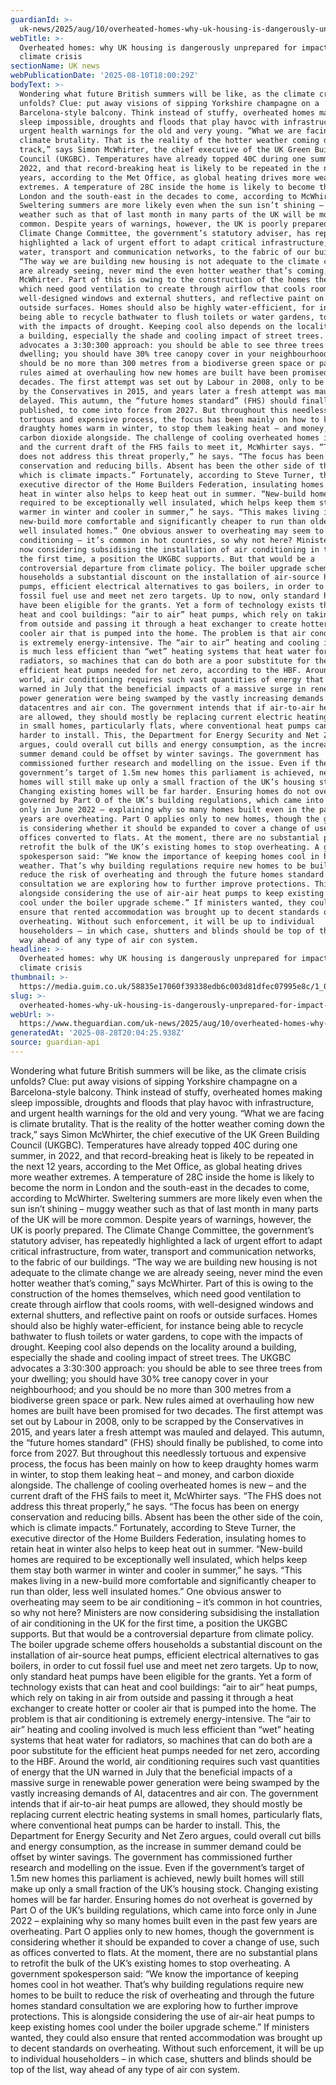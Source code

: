 ```yaml
---
guardianId: >-
  uk-news/2025/aug/10/overheated-homes-why-uk-housing-is-dangerously-unprepared-for-impact-of-climate-crisis
webTitle: >-
  Overheated homes: why UK housing is dangerously unprepared for impact of
  climate crisis
sectionName: UK news
webPublicationDate: '2025-08-10T18:00:29Z'
bodyText: >-
  Wondering what future British summers will be like, as the climate crisis
  unfolds? Clue: put away visions of sipping Yorkshire champagne on a
  Barcelona-style balcony. Think instead of stuffy, overheated homes making
  sleep impossible, droughts and floods that play havoc with infrastructure, and
  urgent health warnings for the old and very young. “What we are facing is
  climate brutality. That is the reality of the hotter weather coming down the
  track,” says Simon McWhirter, the chief executive of the UK Green Building
  Council (UKGBC). Temperatures have already topped 40C during one summer, in
  2022, and that record-breaking heat is likely to be repeated in the next 12
  years, according to the Met Office, as global heating drives more weather
  extremes. A temperature of 28C inside the home is likely to become the norm in
  London and the south-east in the decades to come, according to McWhirter.
  Sweltering summers are more likely even when the sun isn’t shining – muggy
  weather such as that of last month in many parts of the UK will be more
  common. Despite years of warnings, however, the UK is poorly prepared. The
  Climate Change Committee, the government’s statutory adviser, has repeatedly
  highlighted a lack of urgent effort to adapt critical infrastructure, from
  water, transport and communication networks, to the fabric of our buildings.
  “The way we are building new housing is not adequate to the climate change we
  are already seeing, never mind the even hotter weather that’s coming,” says
  McWhirter. Part of this is owing to the construction of the homes themselves,
  which need good ventilation to create through airflow that cools rooms, with
  well-designed windows and external shutters, and reflective paint on roofs or
  outside surfaces. Homes should also be highly water-efficient, for instance
  being able to recycle bathwater to flush toilets or water gardens, to cope
  with the impacts of drought. Keeping cool also depends on the locality around
  a building, especially the shade and cooling impact of street trees. The UKGBC
  advocates a 3:30:300 approach: you should be able to see three trees from your
  dwelling; you should have 30% tree canopy cover in your neighbourhood; and you
  should be no more than 300 metres from a biodiverse green space or park. New
  rules aimed at overhauling how new homes are built have been promised for two
  decades. The first attempt was set out by Labour in 2008, only to be scrapped
  by the Conservatives in 2015, and years later a fresh attempt was mauled and
  delayed. This autumn, the “future homes standard” (FHS) should finally be
  published, to come into force from 2027. But throughout this needlessly
  tortuous and expensive process, the focus has been mainly on how to keep
  draughty homes warm in winter, to stop them leaking heat – and money, and
  carbon dioxide alongside. The challenge of cooling overheated homes is new –
  and the current draft of the FHS fails to meet it, McWhirter says. “The FHS
  does not address this threat properly,” he says. “The focus has been on energy
  conservation and reducing bills. Absent has been the other side of the coin,
  which is climate impacts.” Fortunately, according to Steve Turner, the
  executive director of the Home Builders Federation, insulating homes to retain
  heat in winter also helps to keep heat out in summer. “New-build homes are
  required to be exceptionally well insulated, which helps keep them stay both
  warmer in winter and cooler in summer,” he says. “This makes living in a
  new-build more comfortable and significantly cheaper to run than older, less
  well insulated homes.” One obvious answer to overheating may seem to be air
  conditioning – it’s common in hot countries, so why not here? Ministers are
  now considering subsidising the installation of air conditioning in the UK for
  the first time, a position the UKGBC supports. But that would be a
  controversial departure from climate policy. The boiler upgrade scheme offers
  households a substantial discount on the installation of air-source heat
  pumps, efficient electrical alternatives to gas boilers, in order to cut
  fossil fuel use and meet net zero targets. Up to now, only standard heat pumps
  have been eligible for the grants. Yet a form of technology exists that can
  heat and cool buildings: “air to air” heat pumps, which rely on taking in air
  from outside and passing it through a heat exchanger to create hotter or
  cooler air that is pumped into the home. The problem is that air conditioning
  is extremely energy-intensive. The “air to air” heating and cooling involved
  is much less efficient than “wet” heating systems that heat water for
  radiators, so machines that can do both are a poor substitute for the
  efficient heat pumps needed for net zero, according to the HBF. Around the
  world, air conditioning requires such vast quantities of energy that the UN
  warned in July that the beneficial impacts of a massive surge in renewable
  power generation were being swamped by the vastly increasing demands of AI,
  datacentres and air con. The government intends that if air-to-air heat pumps
  are allowed, they should mostly be replacing current electric heating systems
  in small homes, particularly flats, where conventional heat pumps can be
  harder to install. This, the Department for Energy Security and Net Zero
  argues, could overall cut bills and energy consumption, as the increase in
  summer demand could be offset by winter savings. The government has
  commissioned further research and modelling on the issue. Even if the
  government’s target of 1.5m new homes this parliament is achieved, newly built
  homes will still make up only a small fraction of the UK’s housing stock.
  Changing existing homes will be far harder. Ensuring homes do not overheat is
  governed by Part O of the UK’s building regulations, which came into force
  only in June 2022 – explaining why so many homes built even in the past few
  years are overheating. Part O applies only to new homes, though the government
  is considering whether it should be expanded to cover a change of use, such as
  offices converted to flats. At the moment, there are no substantial plans to
  retrofit the bulk of the UK’s existing homes to stop overheating. A government
  spokesperson said: “We know the importance of keeping homes cool in hot
  weather. That’s why building regulations require new homes to be built to
  reduce the risk of overheating and through the future homes standard
  consultation we are exploring how to further improve protections. This is
  alongside considering the use of air-air heat pumps to keep existing homes
  cool under the boiler upgrade scheme.” If ministers wanted, they could also
  ensure that rented accommodation was brought up to decent standards on
  overheating. Without such enforcement, it will be up to individual
  householders – in which case, shutters and blinds should be top of the list,
  way ahead of any type of air con system.
headline: >-
  Overheated homes: why UK housing is dangerously unprepared for impact of
  climate crisis
thumbnail: >-
  https://media.guim.co.uk/58835e17060f39338edb6c003d81dfec07995e8c/1_0_4998_4000/500.jpg
slug: >-
  overheated-homes-why-uk-housing-is-dangerously-unprepared-for-impact-of-climate-crisis
webUrl: >-
  https://www.theguardian.com/uk-news/2025/aug/10/overheated-homes-why-uk-housing-is-dangerously-unprepared-for-impact-of-climate-crisis
generatedAt: '2025-08-28T20:04:25.938Z'
source: guardian-api
---
```

Wondering what future British summers will be like, as the climate crisis unfolds? Clue: put away visions of sipping Yorkshire champagne on a Barcelona-style balcony. Think instead of stuffy, overheated homes making sleep impossible, droughts and floods that play havoc with infrastructure, and urgent health warnings for the old and very young. “What we are facing is climate brutality. That is the reality of the hotter weather coming down the track,” says Simon McWhirter, the chief executive of the UK Green Building Council (UKGBC). Temperatures have already topped 40C during one summer, in 2022, and that record-breaking heat is likely to be repeated in the next 12 years, according to the Met Office, as global heating drives more weather extremes. A temperature of 28C inside the home is likely to become the norm in London and the south-east in the decades to come, according to McWhirter. Sweltering summers are more likely even when the sun isn’t shining – muggy weather such as that of last month in many parts of the UK will be more common. Despite years of warnings, however, the UK is poorly prepared. The Climate Change Committee, the government’s statutory adviser, has repeatedly highlighted a lack of urgent effort to adapt critical infrastructure, from water, transport and communication networks, to the fabric of our buildings. “The way we are building new housing is not adequate to the climate change we are already seeing, never mind the even hotter weather that’s coming,” says McWhirter. Part of this is owing to the construction of the homes themselves, which need good ventilation to create through airflow that cools rooms, with well-designed windows and external shutters, and reflective paint on roofs or outside surfaces. Homes should also be highly water-efficient, for instance being able to recycle bathwater to flush toilets or water gardens, to cope with the impacts of drought. Keeping cool also depends on the locality around a building, especially the shade and cooling impact of street trees. The UKGBC advocates a 3:30:300 approach: you should be able to see three trees from your dwelling; you should have 30% tree canopy cover in your neighbourhood; and you should be no more than 300 metres from a biodiverse green space or park. New rules aimed at overhauling how new homes are built have been promised for two decades. The first attempt was set out by Labour in 2008, only to be scrapped by the Conservatives in 2015, and years later a fresh attempt was mauled and delayed. This autumn, the “future homes standard” (FHS) should finally be published, to come into force from 2027. But throughout this needlessly tortuous and expensive process, the focus has been mainly on how to keep draughty homes warm in winter, to stop them leaking heat – and money, and carbon dioxide alongside. The challenge of cooling overheated homes is new – and the current draft of the FHS fails to meet it, McWhirter says. “The FHS does not address this threat properly,” he says. “The focus has been on energy conservation and reducing bills. Absent has been the other side of the coin, which is climate impacts.” Fortunately, according to Steve Turner, the executive director of the Home Builders Federation, insulating homes to retain heat in winter also helps to keep heat out in summer. “New-build homes are required to be exceptionally well insulated, which helps keep them stay both warmer in winter and cooler in summer,” he says. “This makes living in a new-build more comfortable and significantly cheaper to run than older, less well insulated homes.” One obvious answer to overheating may seem to be air conditioning – it’s common in hot countries, so why not here? Ministers are now considering subsidising the installation of air conditioning in the UK for the first time, a position the UKGBC supports. But that would be a controversial departure from climate policy. The boiler upgrade scheme offers households a substantial discount on the installation of air-source heat pumps, efficient electrical alternatives to gas boilers, in order to cut fossil fuel use and meet net zero targets. Up to now, only standard heat pumps have been eligible for the grants. Yet a form of technology exists that can heat and cool buildings: “air to air” heat pumps, which rely on taking in air from outside and passing it through a heat exchanger to create hotter or cooler air that is pumped into the home. The problem is that air conditioning is extremely energy-intensive. The “air to air” heating and cooling involved is much less efficient than “wet” heating systems that heat water for radiators, so machines that can do both are a poor substitute for the efficient heat pumps needed for net zero, according to the HBF. Around the world, air conditioning requires such vast quantities of energy that the UN warned in July that the beneficial impacts of a massive surge in renewable power generation were being swamped by the vastly increasing demands of AI, datacentres and air con. The government intends that if air-to-air heat pumps are allowed, they should mostly be replacing current electric heating systems in small homes, particularly flats, where conventional heat pumps can be harder to install. This, the Department for Energy Security and Net Zero argues, could overall cut bills and energy consumption, as the increase in summer demand could be offset by winter savings. The government has commissioned further research and modelling on the issue. Even if the government’s target of 1.5m new homes this parliament is achieved, newly built homes will still make up only a small fraction of the UK’s housing stock. Changing existing homes will be far harder. Ensuring homes do not overheat is governed by Part O of the UK’s building regulations, which came into force only in June 2022 – explaining why so many homes built even in the past few years are overheating. Part O applies only to new homes, though the government is considering whether it should be expanded to cover a change of use, such as offices converted to flats. At the moment, there are no substantial plans to retrofit the bulk of the UK’s existing homes to stop overheating. A government spokesperson said: “We know the importance of keeping homes cool in hot weather. That’s why building regulations require new homes to be built to reduce the risk of overheating and through the future homes standard consultation we are exploring how to further improve protections. This is alongside considering the use of air-air heat pumps to keep existing homes cool under the boiler upgrade scheme.” If ministers wanted, they could also ensure that rented accommodation was brought up to decent standards on overheating. Without such enforcement, it will be up to individual householders – in which case, shutters and blinds should be top of the list, way ahead of any type of air con system.
